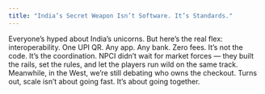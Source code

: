 ```yaml
---
title: "India’s Secret Weapon Isn’t Software. It’s Standards."
---
```



<div className={styles.preserve}>

Everyone’s hyped about India’s unicorns.
 But here’s the real flex: interoperability.
One UPI QR.
 Any app.
 Any bank.
 Zero fees.
It’s not the code. It’s the coordination.
 NPCI didn’t wait for market forces — they built the rails, set the rules, and let the players run wild on the same track.
Meanwhile, in the West, we’re still debating who owns the checkout.
Turns out, scale isn’t about going fast.
 It’s about going together.


</div>
